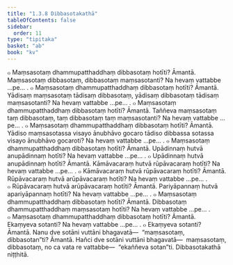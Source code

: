 ```yaml
---
title: "1.3.8 Dibbasotakathā"
tableOfContents: false
sidebar:
  order: 11
type: "tipitaka"
basket: "ab"
book: "kv"
---
```



<DynamicBreadcrumb />

<Division number="375" book="kv">

<Paragraph number="1213" book="kv">
๐ Maṃsasotaṃ dhammupatthaddhaṃ dibbasotaṃ hotīti? Āmantā. Maṃsasotaṃ dibbasotaṃ, dibbasotaṃ maṃsasotanti? Na hevaṃ vattabbe …pe… .
</Paragraph>

<Paragraph number="1214" book="kv">
๐ Maṃsasotaṃ dhammupatthaddhaṃ dibbasotaṃ hotīti? Āmantā. Yādisaṃ maṃsasotaṃ tādisaṃ dibbasotaṃ, yādisaṃ dibbasotaṃ tādisaṃ maṃsasotanti? Na hevaṃ vattabbe …pe… .
</Paragraph>

<Paragraph number="1215" book="kv">
๐ Maṃsasotaṃ dhammupatthaddhaṃ dibbasotaṃ hotīti? Āmantā. Taññeva maṃsasotaṃ taṃ dibbasotaṃ, taṃ dibbasotaṃ taṃ maṃsasotanti? Na hevaṃ vattabbe …pe… .
</Paragraph>

<Paragraph number="1216" book="kv">
๐ Maṃsasotaṃ dhammupatthaddhaṃ dibbasotaṃ hotīti? Āmantā. Yādiso maṃsasotassa visayo ānubhāvo gocaro tādiso dibbassa sotassa visayo ānubhāvo gocaroti? Na hevaṃ vattabbe …pe… .
</Paragraph>

<Paragraph number="1217" book="kv">
๐ Maṃsasotaṃ dhammupatthaddhaṃ dibbasotaṃ hotīti? Āmantā. Upādinnaṃ hutvā anupādinnaṃ hotīti? Na hevaṃ vattabbe …pe… .
</Paragraph>

<Paragraph number="1218" book="kv">
๐ Upādinnaṃ hutvā anupādinnaṃ hotīti? Āmantā. Kāmāvacaraṃ hutvā rūpāvacaraṃ hotīti? Na hevaṃ vattabbe …pe… .
</Paragraph>

<Paragraph number="1219" book="kv">
๐ Kāmāvacaraṃ hutvā rūpāvacaraṃ hotīti? Āmantā. Rūpāvacaraṃ hutvā arūpāvacaraṃ hotīti? Na hevaṃ vattabbe …pe… .
</Paragraph>

<Paragraph number="1220" book="kv">
๐ Rūpāvacaraṃ hutvā arūpāvacaraṃ hotīti? Āmantā. Pariyāpannaṃ hutvā apariyāpannaṃ hotīti? Na hevaṃ vattabbe …pe… .
</Paragraph>

</Division>
<Division number="376" book="kv">

<Paragraph number="1221" book="kv">
๐ Maṃsasotaṃ dhammupatthaddhaṃ dibbasotaṃ hotīti? Āmantā. Dibbasotaṃ dhammupatthaddhaṃ maṃsasotaṃ hotīti? Na hevaṃ vattabbe …pe… .
</Paragraph>

<Paragraph number="1222" book="kv">
๐ Maṃsasotaṃ dhammupatthaddhaṃ dibbasotaṃ hotīti? Āmantā. Ekaṃyeva sotanti? Na hevaṃ vattabbe …pe… .
</Paragraph>

<Paragraph number="1223" book="kv">
๐ Ekaṃyeva sotanti? Āmantā. Nanu dve sotāni vuttāni bhagavatā—  “maṃsasotaṃ, dibbasotan”ti? Āmantā. Hañci dve sotāni vuttāni bhagavatā—  maṃsasotaṃ, dibbasotaṃ, no ca vata re vattabbe—  “ekaññeva sotan”ti.

</Paragraph>
</Division>

<Paragraph number="1224" type="center" book="kv">
Dibbasotakathā niṭṭhitā.
</Paragraph>